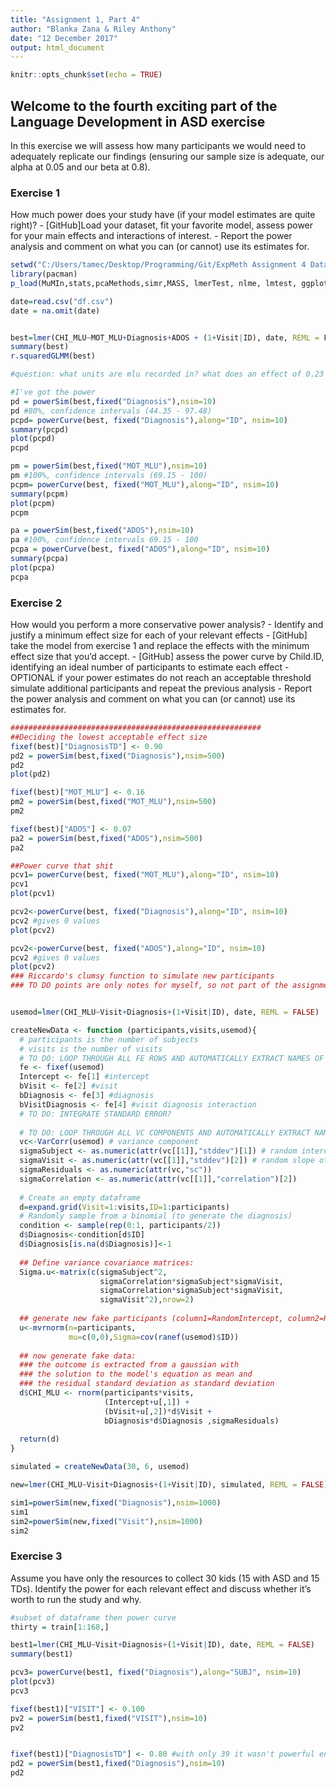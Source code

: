 ```yaml
---
title: "Assignment 1, Part 4"
author: "Blanka Zana & Riley Anthony"
date: "12 December 2017"
output: html_document
---
```


```r
knitr::opts_chunk$set(echo = TRUE)
```

## Welcome to the fourth exciting part of the Language Development in ASD exercise

In this exercise we will assess how many participants we would need to adequately replicate our findings (ensuring our sample size is adequate, our alpha at 0.05 and our beta at 0.8).

### Exercise 1

How much power does your study have (if your model estimates are quite right)?
- [GitHub]Load your dataset, fit your favorite model, assess power for your main effects and interactions of interest.
- Report the power analysis and comment on what you can (or cannot) use its estimates for.

```r

setwd("C:/Users/tamec/Desktop/Programming/Git/ExpMeth Assignment 4 Data")
library(pacman)
p_load(MuMIn,stats,pcaMethods,simr,MASS, lmerTest, nlme, lmtest, ggplot2, lme4, dplyr)

```


```r


date=read.csv("df.csv")
date = na.omit(date)


best=lmer(CHI_MLU~MOT_MLU+Diagnosis+ADOS + (1+Visit|ID), date, REML = F)
summary(best)
r.squaredGLMM(best)

#question: what units are mlu recorded in? what does an effect of 0.23 mean then?

#I've got the power
pd = powerSim(best,fixed("Diagnosis"),nsim=10)
pd #80%, confidence intervals (44.35 - 97.48)
pcpd= powerCurve(best, fixed("Diagnosis"),along="ID", nsim=10)
summary(pcpd)
plot(pcpd)
pcpd

pm = powerSim(best,fixed("MOT_MLU"),nsim=10)
pm #100%, confidence intervals (69.15 - 100)
pcpm= powerCurve(best, fixed("MOT_MLU"),along="ID", nsim=10)
summary(pcpm)
plot(pcpm)
pcpm

pa = powerSim(best,fixed("ADOS"),nsim=10)
pa #100%, confidence intervals 69.15 - 100
pcpa = powerCurve(best, fixed("ADOS"),along="ID", nsim=10)
summary(pcpa)
plot(pcpa)
pcpa

```

### Exercise 2

How would you perform a more conservative power analysis?
- Identify and justify a minimum effect size for each of your relevant effects
- [GitHub] take the model from exercise 1 and replace the effects with the minimum effect size that you'd accept.
- [GitHub] assess the power curve by Child.ID, identifying an ideal number of participants to estimate each effect
- OPTIONAL if your power estimates do not reach an acceptable threshold simulate additional participants and repeat the previous analysis
- Report the power analysis and comment on what you can (or cannot) use its estimates for.

```r


########################################################
##Deciding the lowest acceptable effect size
fixef(best)["DiagnosisTD"] <- 0.90
pd2 = powerSim(best,fixed("Diagnosis"),nsim=500)
pd2
plot(pd2)

fixef(best)["MOT_MLU"] <- 0.16
pm2 = powerSim(best,fixed("MOT_MLU"),nsim=500)
pm2

fixef(best)["ADOS"] <- 0.07
pa2 = powerSim(best,fixed("ADOS"),nsim=500)
pa2

##Power curve that shit
pcv1= powerCurve(best, fixed("MOT_MLU"),along="ID", nsim=10)
pcv1
plot(pcv1)

pcv2<-powerCurve(best, fixed("Diagnosis"),along="ID", nsim=10)
pcv2 #gives 0 values
plot(pcv2)

pcv2<-powerCurve(best, fixed("ADOS"),along="ID", nsim=10)
pcv2 #gives 0 values
plot(pcv2)
### Riccardo's clumsy function to simulate new participants
### TO DO points are only notes for myself, so not part of the assignment


usemod=lmer(CHI_MLU~Visit+Diagnosis+(1+Visit|ID), date, REML = FALSE) 

createNewData <- function (participants,visits,usemod){
  # participants is the number of subjects
  # visits is the number of visits
  # TO DO: LOOP THROUGH ALL FE ROWS AND AUTOMATICALLY EXTRACT NAMES OF FIXED EFFECTS AND ESTIMATES
  fe <- fixef(usemod)
  Intercept <- fe[1] #intercept
  bVisit <- fe[2] #visit
  bDiagnosis <- fe[3] #diagnosis
  bVisitDiagnosis <- fe[4] #visit diagnosis interaction
  # TO DO: INTEGRATE STANDARD ERROR?
  
  # TO DO: LOOP THROUGH ALL VC COMPONENTS AND AUTOMATICALLY EXTRACT NAMES OF EFFECTS AND ESTIMATES
  vc<-VarCorr(usemod) # variance component
  sigmaSubject <- as.numeric(attr(vc[[1]],"stddev")[1]) # random intercept by subject
  sigmaVisit <- as.numeric(attr(vc[[1]],"stddev")[2]) # random slope of visit over subject
  sigmaResiduals <- as.numeric(attr(vc,"sc"))
  sigmaCorrelation <- as.numeric(attr(vc[[1]],"correlation")[2])
  
  # Create an empty dataframe
  d=expand.grid(Visit=1:visits,ID=1:participants)
  # Randomly sample from a binomial (to generate the diagnosis)
  condition <- sample(rep(0:1, participants/2))
  d$Diagnosis<-condition[d$ID]
  d$Diagnosis[is.na(d$Diagnosis)]<-1
  
  ## Define variance covariance matrices:
  Sigma.u<-matrix(c(sigmaSubject^2,
                    sigmaCorrelation*sigmaSubject*sigmaVisit,
                    sigmaCorrelation*sigmaSubject*sigmaVisit,
                    sigmaVisit^2),nrow=2)
  
  ## generate new fake participants (column1=RandomIntercept, column2=RandomSlope)
  u<-mvrnorm(n=participants,
             mu=c(0,0),Sigma=cov(ranef(usemod)$ID))
  
  ## now generate fake data:
  ### the outcome is extracted from a gaussian with
  ### the solution to the model's equation as mean and
  ### the residual standard deviation as standard deviation 
  d$CHI_MLU <- rnorm(participants*visits,
                     (Intercept+u[,1]) +
                     (bVisit+u[,2])*d$Visit + 
                     bDiagnosis*d$Diagnosis ,sigmaResiduals)  
  
  return(d)
}

simulated = createNewData(30, 6, usemod)

new=lmer(CHI_MLU~Visit+Diagnosis+(1+Visit|ID), simulated, REML = FALSE) 

sim1=powerSim(new,fixed("Diagnosis"),nsim=1000)
sim1
sim2=powerSim(new,fixed("Visit"),nsim=1000)
sim2

```


### Exercise 3

Assume you have only the resources to collect 30 kids (15 with ASD and 15 TDs). Identify the power for each relevant effect and discuss whether it's worth to run the study and why.


```r
#subset of dataframe then power curve 
thirty = train[1:168,]

best1=lmer(CHI_MLU~Visit+Diagnosis+(1+Visit|ID), date, REML = FALSE)
summary(best1)

pcv3= powerCurve(best1, fixed("Diagnosis"),along="SUBJ", nsim=10)
plot(pcv3)
pcv3

fixef(best1)["VISIT"] <- 0.100
pv2 = powerSim(best1,fixed("VISIT"),nsim=10)
pv2


fixef(best1)["DiagnosisTD"] <- 0.80 #with only 39 it wasn't powerful enough
pd2 = powerSim(best1,fixed("Diagnosis"),nsim=10)
pd2


```

